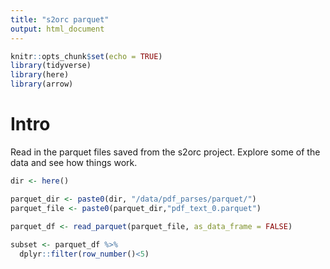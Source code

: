 ```yaml
---
title: "s2orc parquet"
output: html_document
---
```


```r
knitr::opts_chunk$set(echo = TRUE)
library(tidyverse)
library(here)
library(arrow)

```

# Intro

Read in the parquet files saved from the s2orc project.  Explore some of the data and see how things work.

```r

dir <- here()

parquet_dir <- paste0(dir, "/data/pdf_parses/parquet/")
parquet_file <- paste0(parquet_dir,"pdf_text_0.parquet")
  
parquet_df <- read_parquet(parquet_file, as_data_frame = FALSE)

```

```r
subset <- parquet_df %>%
  dplyr::filter(row_number()<5) 
  
```

